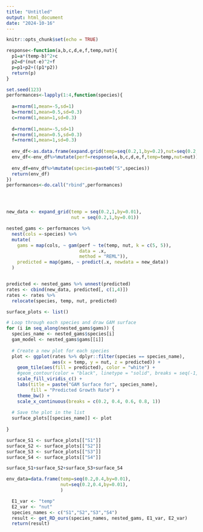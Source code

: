 ```yaml
---
title: "Untitled"
output: html_document
date: "2024-10-16"
---
```


```r
knitr::opts_chunk$set(echo = TRUE)
```



```r



response<-function(a,b,c,d,e,f,temp,nut){
  p1=a*(temp-b)^2+c
  p2=d*(nut-e)^2+f
  p=p1+p2+((p1*p2))
  return(p)
}

set.seed(123)
performances<-lapply(1:4,function(species){
  
  a=rnorm(1,mean=-5,sd=1)
  b=rnorm(1,mean=0.5,sd=0.3)
  c=rnorm(1,mean=1,sd=0.3)
  
  d=rnorm(1,mean=-5,sd=1)
  e=rnorm(1,mean=0.5,sd=0.3)
  f=rnorm(1,mean=1,sd=0.3)
  
  env_df<-as.data.frame(expand.grid(temp=seq(0.2,1,by=0.2),nut=seq(0.2,1,by=0.2)))
  env_df<-env_df%>%mutate(perf=response(a,b,c,d,e,f,temp=temp,nut=nut))
  
  env_df=env_df%>%mutate(species=paste0("S",species))
  return(env_df)
})
performances<-do.call("rbind",performances)




new_data <- expand_grid(temp = seq(0.2,1,by=0.01),
                        nut = seq(0.2,1,by=0.01))

nested_gams <- performances %>% 
  nest(cols =-species) %>% 
  mutate(
    gams = map(cols, ~ gam(perf ~ te(temp, nut, k = c(5, 5)),
                           data = .x,
                           method = "REML")),
    predicted = map(gams, ~ predict(.x, newdata = new_data))
  )


predicted <- nested_gams %>% unnest(predicted)
rates <- cbind(new_data, predicted[, c(1,4)])
rates <- rates %>%
  relocate(species, temp, nut, predicted)


```

```r


surface_plots <- list()

# Loop through each species and draw GAM surface
for (i in seq_along(nested_gams$gams)) {
  species_name <- nested_gams$species[i]
  gam_model <- nested_gams$gams[[i]]
  
  # Create a new plot for each species
  plot <- ggplot(rates %>% dplyr::filter(species == species_name),
                 aes(x = temp, y = nut, z = predicted)) +
    geom_tile(aes(fill = predicted), color = "white") +
    #geom_contour(color = "black", linetype = "solid", breaks = seq(-1, 1, by = 0.1), n = 10) +  
    scale_fill_viridis_c() +
    labs(title = paste("GAM Surface for", species_name),
         fill = "Predicted Growth Rate") +
    theme_bw() +
    scale_x_continuous(breaks = c(0.2, 0.4, 0.6, 0.8, 1))
  
  # Save the plot in the list
  surface_plots[[species_name]] <- plot
  
}

surface_S1 <- surface_plots[["S1"]]
surface_S2 <- surface_plots[["S2"]]
surface_S3 <- surface_plots[["S3"]]
surface_S4 <- surface_plots[["S4"]]

surface_S1+surface_S2+surface_S3+surface_S4

```

```r
env_data=data.frame(temp=seq(0.2,0.4,by=0.01),
                    nut=seq(0.2,0.4,by=0.01),
                    )

  E1_var <- "temp"
  E2_var <- "nut"
  species_names <- c("S1","S2","S3","S4")
  result <- get_RD_ours(species_names, nested_gams, E1_var, E2_var)
  return(result)

```

